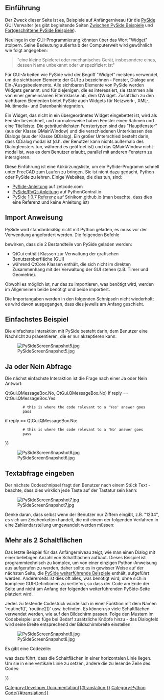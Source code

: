 <languages/>

<span id="Introduction"></span>
==Einführung==

Der Zweck dieser Seite ist es, Beispiele auf Anfängerniveau für die [[PySide/de|PySide]] GUI Verwalter (es gibt begleitende Seiten [[PySide_Intermediate_Examples/de|Zwischen PySide Beispiele]] und [[PySide_Advanced_Examples/de|Fortgeschrittene PySide Beispiele]]).

Neulinge in der GUI-Programmierung könnten über das Wort "Widget" stolpern. Seine Bedeutung außerhalb der Computerwelt wird gewöhnlich wie folgt angegeben:

<blockquote>"eine kleine Spielerei oder mechanisches Gerät, insbesondere eines, dessen Name unbekannt oder unspezifiziert ist"</blockquote>

Für GUI-Arbeiten wie PySide wird der Begriff "Widget" meistens verwendet, um die sichtbaren Elemente der GUI zu bezeichnen - Fenster, Dialoge und Ein-/Ausgabeelemente. Alle sichtbaren Elemente von PySide werden Widgets genannt, und für diejenigen, die es interessiert, sie stammen alle von einer gemeinsamen Elternklasse ab, dem QWidget. Zusätzlich zu den sichtbaren Elementen bietet PySide auch Widgets für Netzwerk-, XML-, Multimedia- und Datenbankintegration.

Ein Widget, das nicht in ein übergeordnetes Widget eingebettet ist, wird als Fenster bezeichnet, und normalerweise haben Fenster einen Rahmen und eine Titelleiste. Die gebräuchlichsten Fenstertypen sind das "Hauptfenster" (aus der Klasse QMainWindow) und die verschiedenen Unterklassen des Dialogs (aus der Klasse QDialog). Ein großer Unterschied besteht darin, dass QDialog modal ist (d.h. der Benutzer kann nichts außerhalb des Dialogfensters tun, während es geöffnet ist) und das QMainWindow nicht-modal ist, was es dem Benutzer erlaubt, parallel mit anderen Fenstern zu interagieren.

Diese Einführung ist eine Abkürzungsliste, um ein PySide-Programm schnell unter FreeCAD zum Laufen zu bringen. Sie ist nicht dazu gedacht, Python oder PySide zu lehren. Einige Websites, die dies tun, sind:
* [https://zetcode.com/gui/pysidetutorial/ PySide-Anleitung] auf zetcode.com
* [https://www.pythoncentral.io/series/python-pyside-pyqt-tutorial/ PySide/PyQt-Anleitung] auf PythonCentral.io
* [https://srinikom.github.io/pyside-docs/ PySide 1.0.7 Referenz] auf Srinikom.github.io (man beachte, dass dies eine Referenz und keine Anleitung ist)

<span id="Import_statement"></span>
==Import Anweisung==

PySide wird standardmäßig nicht mit Python geladen, es muss vor der Verwendung angefordert werden. Die folgenden Befehle

{{Code|code=
from PySide import QtCore
from PySide import QtGui
}}

bewirken, dass die 2 Bestandteile von PySide geladen werden:
* QtGui enthält Klassen zur Verwaltung der grafischen Benutzeroberfläche (GUI)
* während QtCore Klassen enthält, die sich nicht im direkten Zusammenhang mit der Verwaltung der GUI stehen (z.B. Timer und Geometrie). 
Obwohl es möglich ist, nur das zu importieren, was benötigt wird, werden im Allgemeinen beide benötigt und beide importiert.

Die Importangaben werden in den folgenden Schnipseln nicht wiederholt; es wird davon ausgegangen, dass dies jeweils am Anfang geschieht.

<span id="Simplest_Example"></span>
==Einfachstes Beispiel==

Die einfachste Interaktion mit PySide besteht darin, dem Benutzer eine Nachricht zu präsentieren, die er nur akzeptieren kann:

{{Code|code=
reply = QtGui.QMessageBox.information(None,"","Houston, we have a problem")
}}

[[File:PySideScreenSnapshot5.jpg]]

<span id="Yes_or_No_Query"></span>
==Ja oder Nein Abfrage==

Die nächst einfachste Interaktion ist die Frage nach einer Ja oder Nein Antwort:

{{Code|code=
reply = QtGui.QMessageBox.question(None, "", "This is your chance to answer, what do you think?",
         QtGui.QMessageBox.Yes {{!}} QtGui.QMessageBox.No, QtGui.QMessageBox.No)
if reply == QtGui.QMessageBox.Yes:
         # this is where the code relevant to a 'Yes' answer goes
         pass
if reply == QtGui.QMessageBox.No:
         # this is where the code relevant to a 'No' answer goes
         pass
}}

[[File:PySideScreenSnapshot6.jpg]]

<span id="Enter_Text_Query"></span>
==Textabfrage eingeben==

Der nächste Codeschnipsel fragt den Benutzer nach einem Stück Text - beachte, dass dies wirklich jede Taste auf der Tastatur sein kann:

{{Code|code=
reply = QtGui.QInputDialog.getText(None, "Ouija Central","Enter your thoughts for the day:")
if reply[1]:
	# user clicked OK
	replyText = reply[0]
else:
	# user clicked Cancel
	replyText = reply[0] # which will be "" if they clicked Cancel
}}

[[File:PySideScreenSnapshot7.jpg]]

Denke daran, dass selbst wenn der Benutzer nur Ziffern eingibt, z.B. "1234", es sich um Zeichenketten handelt, die mit einem der folgenden Verfahren in eine Zahlendarstellung umgewandelt werden müssen:

{{Code|code=
anInteger = int(userInput) # to convert to an integer from a string representation

aFloat = float(userInput) # to convert to a float from a string representation
}}

<span id="More_Than_2_Buttons"></span>
==Mehr als 2 Schaltflächen==

Das letzte Beispiel für das Anfängerniveau zeigt, wie man einen Dialog mit einer beliebigen Anzahl von Schaltflächen aufbaut. Dieses Beispiel ist programmtechnisch zu komplex, um von einer einzigen Python-Anweisung aus aufgerufen zu werden, daher sollte es in gewisser Weise auf der nächsten Seite, die [[PySide_Intermediate_Examples/de|PySide weiterführende Beispiele]] enthält, aufgeführt werden. Andererseits ist dies oft alles, was benötigt wird, ohne sich in komplexe GUI-Definitionen zu vertiefen, so dass der Code am Ende der Seite und nicht am Anfang der folgenden weiterführenden PySide-Seite platziert wird.

{{Code|code=
from PySide import QtGui, QtCore

class MyButtons(QtGui.QDialog):
	""""""
	def __init__(self):
		super(MyButtons, self).__init__()
		self.initUI()
	def initUI(self):      
		option1Button = QtGui.QPushButton("Option 1")
		option1Button.clicked.connect(self.onOption1)
		option2Button = QtGui.QPushButton("Option 2")
		option2Button.clicked.connect(self.onOption2)
		option3Button = QtGui.QPushButton("Option 3")
		option3Button.clicked.connect(self.onOption3)
		option4Button = QtGui.QPushButton("Option 4")
		option4Button.clicked.connect(self.onOption4)
		option5Button = QtGui.QPushButton("Option 5")
		option5Button.clicked.connect(self.onOption5)
		#
		buttonBox = QtGui.QDialogButtonBox()
		buttonBox = QtGui.QDialogButtonBox(QtCore.Qt.Horizontal)
		buttonBox.addButton(option1Button, QtGui.QDialogButtonBox.ActionRole)
		buttonBox.addButton(option2Button, QtGui.QDialogButtonBox.ActionRole)
		buttonBox.addButton(option3Button, QtGui.QDialogButtonBox.ActionRole)
		buttonBox.addButton(option4Button, QtGui.QDialogButtonBox.ActionRole)
		buttonBox.addButton(option5Button, QtGui.QDialogButtonBox.ActionRole)
		#
		mainLayout = QtGui.QVBoxLayout()
		mainLayout.addWidget(buttonBox)
		self.setLayout(mainLayout)
		# define window		xLoc,yLoc,xDim,yDim
		self.setGeometry(	250, 250, 0, 50)
		self.setWindowTitle("Pick a Button")
		self.setWindowFlags(QtCore.Qt.WindowStaysOnTopHint)
	def onOption1(self):
		self.retStatus = 1
		self.close()
	def onOption2(self):
		self.retStatus = 2
		self.close()
	def onOption3(self):
		self.retStatus = 3
		self.close()
	def onOption4(self):
		self.retStatus = 4
		self.close()
	def onOption5(self):
		self.retStatus = 5
		self.close()

def routine1():
	print ('routine 1')

form = MyButtons()
form.exec_()
if form.retStatus==1:
	routine1()
elif form.retStatus==2:
	routine2()
elif form.retStatus==3:
	routine3()
elif form.retStatus==4:
	routine4()
elif form.retStatus==5:
	routine5()
}}

Jedes zu testende Codestück würde sich in einer Funktion mit dem Namen 'routine1()', 'routine2()' usw. befinden. Es können so viele Schaltflächen verwendet werden, wie auf den Bildschirm passen. Folge den Mustern im Codebeispiel und füge bei Bedarf zusätzliche Knöpfe hinzu - das Dialogfeld wird seine Breite entsprechend der Bildschirmbreite einstellen.

[[File:PySideScreenSnapshot8.jpg]]

Es gibt eine Codezeile:

{{Code|code=
buttonBox = QtGui.QDialogButtonBox(QtCore.Qt.Horizontal)
}}

was dazu führt, dass die Schaltflächen in einer horizontalen Linie liegen. Um sie in eine vertikale Linie zu setzen, ändere die zu lesende Zeile des Codes:

{{Code|code=
buttonBox = QtGui.QDialogButtonBox(QtCore.Qt.Vertical)
}}


{{Powerdocnavi{{#translation:}}}}
[[Category:Developer Documentation{{#translation:}}]]
[[Category:Python Code{{#translation:}}]]